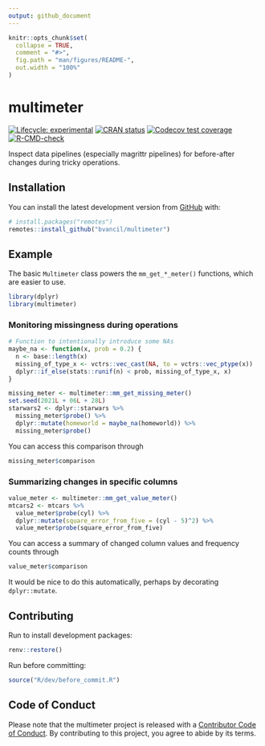 ```yaml
---
output: github_document
---
```


<!-- README.md is generated from README.Rmd. Please edit that file -->

```r
knitr::opts_chunk$set(
  collapse = TRUE,
  comment = "#>",
  fig.path = "man/figures/README-",
  out.width = "100%"
)
```

# multimeter

<!-- badges: start -->
[![Lifecycle: experimental](https://img.shields.io/badge/lifecycle-experimental-orange.svg)](https://lifecycle.r-lib.org/articles/stages.html#experimental)
[![CRAN status](https://www.r-pkg.org/badges/version/multimeter)](https://CRAN.R-project.org/package=multimeter)
[![Codecov test coverage](https://codecov.io/gh/bvancil/multimeter/branch/main/graph/badge.svg)](https://codecov.io/gh/bvancil/multimeter?branch=main)
[![R-CMD-check](https://github.com/bvancil/multimeter/workflows/R-CMD-check/badge.svg)](https://github.com/bvancil/multimeter/actions)
<!-- badges: end -->

Inspect data pipelines (especially magrittr pipelines) for before-after changes during tricky operations.

## Installation

You can install the latest development version from [GitHub](https://github.com/) with:

``` r
# install.packages("remotes")
remotes::install_github("bvancil/multimeter")
```

## Example

The basic `Multimeter` class powers the `mm_get_*_meter()` functions, which are easier to use.

```r
library(dplyr)
library(multimeter)
```

### Monitoring missingness during operations

```r
# Function to intentionally introduce some NAs
maybe_na <- function(x, prob = 0.2) {
  n <- base::length(x)
  missing_of_type_x <- vctrs::vec_cast(NA, to = vctrs::vec_ptype(x))
  dplyr::if_else(stats::runif(n) < prob, missing_of_type_x, x)
}

missing_meter <- multimeter::mm_get_missing_meter()
set.seed(2021L + 06L + 28L)
starwars2 <- dplyr::starwars %>%
  missing_meter$probe() %>% 
  dplyr::mutate(homeworld = maybe_na(homeworld)) %>% 
  missing_meter$probe()
```

You can access this comparison through

```r
missing_meter$comparison
```

### Summarizing changes in specific columns

```r
value_meter <- multimeter::mm_get_value_meter()
mtcars2 <- mtcars %>%
  value_meter$probe(cyl) %>%
  dplyr::mutate(square_error_from_five = (cyl - 5)^2) %>%
  value_meter$probe(square_error_from_five)
```

You can access a summary of changed column values and frequency counts through

```r
value_meter$comparison
```

It would be nice to do this automatically, perhaps by decorating `dplyr::mutate`.

## Contributing

Run to install development packages:

``` r
renv::restore()
```

Run before committing:

``` r
source("R/dev/before_commit.R")
```

## Code of Conduct
  
Please note that the multimeter project is released with a [Contributor Code of Conduct](https://contributor-covenant.org/version/2/0/CODE_OF_CONDUCT.html). By contributing to this project, you agree to abide by its terms.

